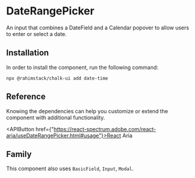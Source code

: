 
<Meta of={Stories} name="README"/>

# DateRangePicker

An input that combines a DateField and a Calendar popover to allow users to enter or select a date.

## Installation

In order to install the component, run the following command:

```shell
npx @rahimstack/chalk-ui add date-time
```

## Reference

Knowing the dependencies can help you customize or extend the component with additional functionality.

<APIButton href={"https://react-spectrum.adobe.com/react-aria/useDateRangePicker.html#usage"}>React Aria</APIButton>

## Family

This component also uses `BasicField`, `Input`, `Modal`.
